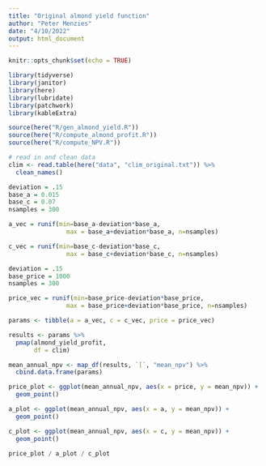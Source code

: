 ```yaml
---
title: "Original almond yield function"
author: "Peter Menzies"
date: "4/10/2022"
output: html_document
---
```


```r
knitr::opts_chunk$set(echo = TRUE)

library(tidyverse)
library(janitor)
library(here)
library(lubridate)
library(patchwork)
library(kableExtra)

source(here("R/gen_almond_yield.R"))
source(here("R/compute_almond_profit.R"))
source(here("R/compute_NPV.R"))
```

```r
# read in and clean data 
clim <- read.table(here("data", "clim_original.txt")) %>% 
  clean_names() 

```

```r
deviation = .15
base_a = 0.015
base_c = 0.07
nsamples = 300

a_vec = runif(min=base_a-deviation*base_a,
                max = base_a+deviation*base_a, n=nsamples)

c_vec = runif(min=base_c-deviation*base_c,
                max = base_c+deviation*base_c, n=nsamples)

deviation = .15
base_price = 1000
nsamples = 300

price_vec = runif(min=base_price-deviation*base_price,
                max = base_price+deviation*base_price, n=nsamples)

params <- tibble(a = a_vec, c = c_vec, price = price_vec)

results <- params %>% 
  pmap(almond_yield_profit,
       df = clim)

mean_annual_npv <- map_df(results, `[`, "mean_npv") %>% 
  cbind.data.frame(params)
```


```r
price_plot <- ggplot(mean_annual_npv, aes(x = price, y = mean_npv)) +
  geom_point()

a_plot <- ggplot(mean_annual_npv, aes(x = a, y = mean_npv)) +
  geom_point()

c_plot <- ggplot(mean_annual_npv, aes(x = c, y = mean_npv)) +
  geom_point()

price_plot / a_plot / c_plot
```












